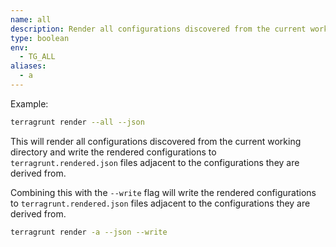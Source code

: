```yaml
---
name: all
description: Render all configurations discovered from the current working directory.
type: boolean
env:
  - TG_ALL
aliases:
  - a
---
```


Example:

```bash
terragrunt render --all --json
```

This will render all configurations discovered from the current working directory and write the rendered configurations to `terragrunt.rendered.json` files adjacent to the configurations they are derived from.

Combining this with the `--write` flag will write the rendered configurations to `terragrunt.rendered.json` files adjacent to the configurations they are derived from.

```bash
terragrunt render -a --json --write
```
